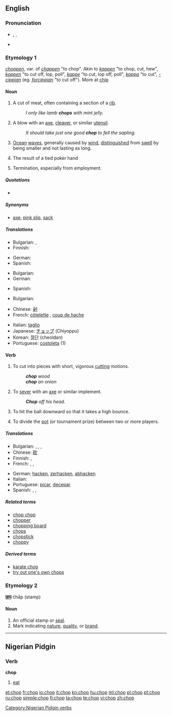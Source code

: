 {{wikipedia|dab=chop}}
==English==

===Pronunciation===
* {{enPR|chŏp}}, {{IPA|/ʧɒp/}}, {{SAMPA|/tSQp/}}
* {{audio|en-us-chop.ogg|Audio (US)}}
*: {{rhymes|ɒp}}

===Etymology 1===
{{etyl|enm}} ''[[choppen#Middle English|choppen]]'', var. of ''[[chappen#Middle English|chappen]]'' "to chop". Akin to {{etyl|nld|-}} ''[[kappen#Dutch|kappen]]'' "to chop, cut, hew", {{etyl|gml|-}} ''[[koppen#Middle Low German|koppen]]'' "to cut off, lop, poll", {{etyl|dan|-}} ''[[kappe#Danish|kappe]]'' "to cut, lop off, poll", {{etyl|swe|-}} ''[[kappa#Swedish|kappa]]'' "to cut", {{etyl|ang|-}} ''[[cippian#Old English|-cippian]]'' (eg. ''[[forcippian#Old English|forcippian]]'' "to cut off"). More at [[chip]]

====Noun====
{{en-noun}}

# A cut of meat, often containing a section of a [[rib]].
#: ''I only like lamb '''''chops''''' with mint jelly.''
# A blow with an [[axe]], [[cleaver]], or similar [[utensil]].
#: ''It should take just one good '''''chop''''' to fell the sapling.''
# [[ocean|Ocean]] [[wave]]s, generally caused by [[wind]], [[distinguished]] from [[swell]] by being smaller and not lasting as long.
# {{poker}} The result of a tied poker hand
# {{informal|with "the"}} Termination, especially from employment.

=====Quotations=====
* {{seeCites}}

=====Synonyms=====
* {{sense|dismissal, especially from employment (informal)}} [[axe]], [[pink slip]], [[sack]]

=====Translations=====
{{trans-top|a cut of meat}}
* Bulgarian: {{t|bg|пържола|f}},  {{t|bg|котлет|m}}
* Finnish: {{t+|fi|kyljys}}
{{trans-mid}}
* German: {{t-|de|Kotelett|n}}
* Spanish: {{t+|es|chuleta|f}}
{{trans-bottom}}

{{trans-top|a blow with an axe, cleaver, or similar utensil}}
* Bulgarian: {{t|bg|сечащ удар}}
* German: {{t+|de|Hieb|m}}
{{trans-mid}}
* Spanish: {{t-|es|tajada|f}}
{{trans-bottom}}

{{trans-top|dismissal, especially from employment}}
* Bulgarian: {{t|bg|уволнение|n}}
{{trans-mid}}
{{trans-bottom}}
<!--Remove this table once all of the translations below have been moved into the tables above.-->
{{checktrans-top}}
* Chinese: [[剁]]
* French: [[côtelette]] {{f}}, [[coup de hache]] {{m}}
{{checktrans-mid}}
* Italian: [[taglio]] {{m}}
* Japanese: [[チョップ]] (Chiyoppu)
* Korean: [[절단]] (cheoldan)
* Portuguese: [[costoleta]] {{f}} (1)
{{checktrans-bottom}}

====Verb====
{{en-verb|chops|chopping|chopped|chopped}}

# {{transitive}} To cut into pieces with short, vigorous [[cutting]] motions.
#: '''''chop''' wood''
#: '''''chop''' an onion''
# {{transitive}} To [[sever]] with an [[axe]] or similar implement.
#: '''''Chop''' off his head.''
# {{context|transitive|baseball}} To hit the ball downward so that it takes a high bounce.
# {{poker}} To divide the [[pot]] (or tournament prize) between two or more players.

=====Translations=====
{{trans-top|to chop}}
* Bulgarian: {{t+|bg|накълцвам}}, {{t+|bg|цепя}}, {{t+|bg|сека}}, {{t+|bg|отсичам}}
* Chinese: [[砍]]
* Finnish: {{t+|fi|hakata}}, {{t-|fi|pilkkoa}}
* French: {{t+|fr|couper}}, {{t+|fr|hacher}}, {{t+|fr|découper}}
{{trans-mid}}
* German: [[hacken]], [[zerhacken]], [[abhacken]]
* Italian: {{t+|it|tagliare}}
* Portuguese: [[picar]], [[decepar]]
* Spanish: {{t+|es|cortar}}, {{t+|es|picar}}, {{t-|es|tajar}}
{{trans-bottom}}

=====Related terms=====
* [[chop chop]]
* [[chopper]]
* [[chopping board]]
* [[chops]]
* [[chopstick]]
* [[choppy]]

=====Derived terms=====
* [[karate chop]]
* [[try out one's own chops]]

===Etymology 2===
{{etyl|hi}} '''[[छाप]]''' ćhāp (stamp)

====Noun====
{{en-noun}}

# An official stamp or [[seal]].
# Mark indicating [[nature]], [[quality]], or [[brand]].

----

==Nigerian Pidgin==
{{rfe|lang=pcm}}
===Verb===
'''chop'''
#[[eat]]

[[Category:Nigerian Pidgin verbs]]

[[et:chop]]
[[fr:chop]]
[[io:chop]]
[[it:chop]]
[[kn:chop]]
[[hu:chop]]
[[ml:chop]]
[[pl:chop]]
[[pt:chop]]
[[ru:chop]]
[[simple:chop]]
[[fi:chop]]
[[ta:chop]]
[[te:chop]]
[[vi:chop]]
[[zh:chop]]